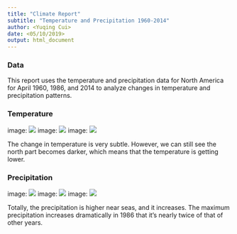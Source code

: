 ```yaml
---
title: "Climate Report"
subtitle: "Temperature and Precipitation 1960-2014"
author: <Yuqing Cui>
date: <05/10/2019>
output: html_document
---
```

### Data

This report uses the temperature and precipitation data for North America for April 1960, 1986, and 2014 to analyze changes in temperature and precipitation patterns. 

### Temperature

image: ![](~/1960Temperature.png) 
image: ![](~/1986Temperature.png) 
image: ![](~/2014Temperature.png) 

The change in temperature is very subtle. However, we can still see the north part becomes darker, which means that the temperature is getting lower.


### Precipitation

image: ![](~/1960Precipitation.png)
image: ![](~/1986Precipitation.png) 
image: ![](~/2014Precipitation.png) 

Totally, the precipitation is higher near seas, and it increases. The maximum precipitation increases dramatically in 1986 that it's nearly twice of that of other years.